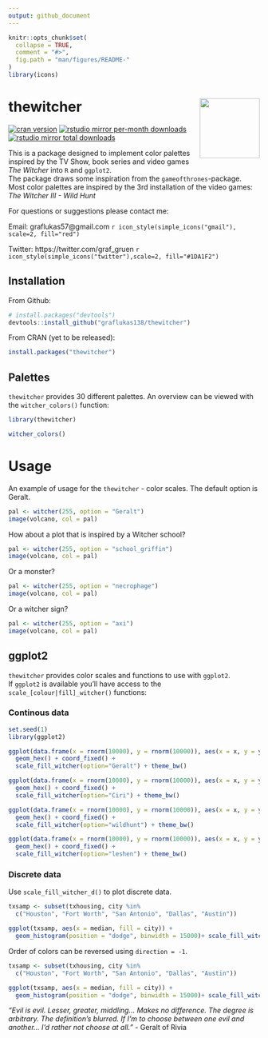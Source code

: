 ```yaml
---
output: github_document
---
```


<!-- README.md is generated from README.Rmd. Please edit that file -->

```r
knitr::opts_chunk$set(
  collapse = TRUE,
  comment = "#>",
  fig.path = "man/figures/README-"
)
library(icons)
```

# thewitcher <img src="man/figures/logo.png" align="right" width="120" />

<!-- badges: start -->
[![cran version](http://www.r-pkg.org/badges/version/thewitcher)](https://cran.r-project.org/package=thewitcher)
[![rstudio mirror per-month downloads](http://cranlogs.r-pkg.org/badges/thewitcher)](https://github.com/metacran/cranlogs.app)
[![rstudio mirror total downloads](http://cranlogs.r-pkg.org/badges/grand-total/thewitcher?color=yellowgreen)](https://github.com/metacran/cranlogs.app)
<!-- badges: end -->

This is a package designed to implement color palettes inspired by the TV Show, book series and video games *The Witcher* into `R` and `ggplot2`.  
The package draws some inspiration from the `gameofthrones`-package.  
Most color palettes are inspired by the 3rd installation of the video games: *The Witcher III - Wild Hunt*

For questions or suggestions please contact me:

Email: graflukas57@gmail.com `r icon_style(simple_icons("gmail"), scale=2, fill="red")`

Twitter: https://twitter.com/graf_gruen `r icon_style(simple_icons("twitter"),scale=2, fill="#1DA1F2")`

## Installation

From Github:
```r
# install.packages("devtools")
devtools::install_github("graflukas138/thewitcher")
```

From CRAN (yet to be released):
```r
install.packages("thewitcher")
```

## Palettes
`thewitcher` provides 30 different palettes. An overview can be viewed with the `witcher_colors()`
function:

```r
library(thewitcher)

witcher_colors()
```

# Usage

An example of usage for the `thewitcher` - color scales.
The default option is Geralt.

```r
pal <- witcher(255, option = "Geralt")
image(volcano, col = pal)
```

How about a plot that is inspired by a Witcher school?

```r
pal <- witcher(255, option = "school_griffin")
image(volcano, col = pal)
```

Or a monster?

```r
pal <- witcher(255, option = "necrophage")
image(volcano, col = pal)
```

Or a witcher sign?

```r
pal <- witcher(255, option = "axi")
image(volcano, col = pal)
```


## ggplot2
`thewitcher` provides color scales and functions to use with `ggplot2`.  
If `ggplot2` is available you'll have access to the `scale_[colour|fill]_witcher()` functions:

### Continous data

```r
set.seed(1)
library(ggplot2)
```

```r
ggplot(data.frame(x = rnorm(10000), y = rnorm(10000)), aes(x = x, y = y)) +
  geom_hex() + coord_fixed() +
  scale_fill_witcher(option="Geralt") + theme_bw()
```

```r
ggplot(data.frame(x = rnorm(10000), y = rnorm(10000)), aes(x = x, y = y)) +
  geom_hex() + coord_fixed() +
  scale_fill_witcher(option="Ciri") + theme_bw()
```


```r
ggplot(data.frame(x = rnorm(10000), y = rnorm(10000)), aes(x = x, y = y)) +
  geom_hex() + coord_fixed() +
  scale_fill_witcher(option="wildhunt") + theme_bw()
```


```r
ggplot(data.frame(x = rnorm(10000), y = rnorm(10000)), aes(x = x, y = y)) +
  geom_hex() + coord_fixed() +
  scale_fill_witcher(option="leshen") + theme_bw()
```

### Discrete data

Use `scale_fill_witcher_d()` to plot discrete data.

```r
txsamp <- subset(txhousing, city %in%
  c("Houston", "Fort Worth", "San Antonio", "Dallas", "Austin"))

ggplot(txsamp, aes(x = median, fill = city)) +
  geom_histogram(position = "dodge", binwidth = 15000)+ scale_fill_witcher_d(option = "katakan")+ theme_bw()
```

Order of colors can be reversed using `direction = -1`.

```r
txsamp <- subset(txhousing, city %in%
  c("Houston", "Fort Worth", "San Antonio", "Dallas", "Austin"))

ggplot(txsamp, aes(x = median, fill = city)) +
  geom_histogram(position = "dodge", binwidth = 15000)+ scale_fill_witcher_d(option = "katakan", direction = -1) + theme_bw()
```



 *"Evil is evil. Lesser, greater, middling... Makes no difference. The degree is arbitrary. The definition's blurred. If I'm to choose between one evil and another... I'd rather not choose at all."* - Geralt of Rivia
